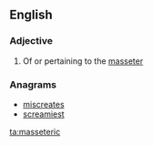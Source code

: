 ==English==

===Adjective===
{{en-adj|-}}

# {{label|en|anatomy}} Of or pertaining to the [[masseter]]

===Anagrams===
* [[miscreates#English|miscreates]]
* [[screamiest#English|screamiest]]

[[ta:masseteric]]